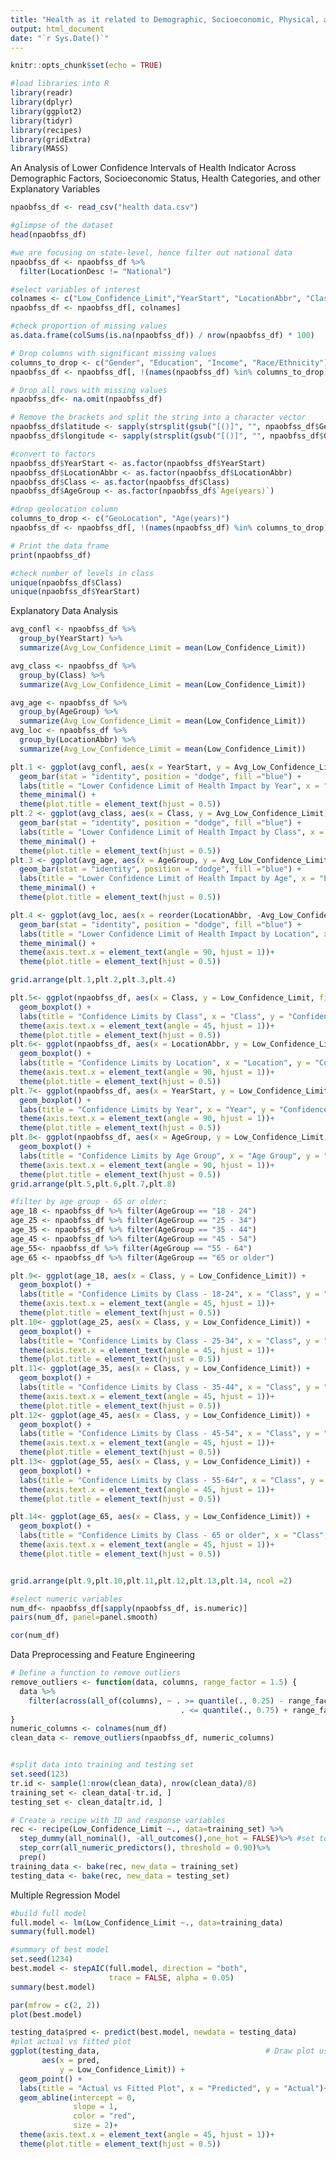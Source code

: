 ```yaml
---
title: "Health as it related to Demographic, Socioeconomic, Physical, and Other variables"
output: html_document
date: "`r Sys.Date()`"
---
```


```r
knitr::opts_chunk$set(echo = TRUE)
```

```r
#load libraries into R
library(readr)
library(dplyr)
library(ggplot2)
library(tidyr)
library(recipes)
library(gridExtra)
library(MASS)
```

An Analysis of Lower Confidence Intervals of Health Indicator Across Demographic Factors, Socioeconomic Status, Health Categories, and other Explanatory Variables
```r
npaobfss_df <- read_csv("health data.csv")

#glimpse of the dataset
head(npaobfss_df)
```






```r
#we are focusing on state-level, hence filter out national data
npaobfss_df <- npaobfss_df %>%
  filter(LocationDesc != "National")

#select variables of interest
colnames <- c("Low_Confidence_Limit","YearStart", "LocationAbbr", "Class", "Education", "Gender", "Income", "Race/Ethnicity","Age(years)","GeoLocation")
npaobfss_df <- npaobfss_df[, colnames]
```


```r
#check proportion of missing values
as.data.frame(colSums(is.na(npaobfss_df)) / nrow(npaobfss_df) * 100)
```

```r
# Drop columns with significant missing values
columns_to_drop <- c("Gender", "Education", "Income", "Race/Ethnicity")
npaobfss_df <- npaobfss_df[, !(names(npaobfss_df) %in% columns_to_drop)]

# Drop all rows with missing values
npaobfss_df<- na.omit(npaobfss_df)

```

```r
# Remove the brackets and split the string into a character vector
npaobfss_df$latitude <- sapply(strsplit(gsub("[()]", "", npaobfss_df$GeoLocation), ", "), function(x) as.numeric(x[1]))
npaobfss_df$longitude <- sapply(strsplit(gsub("[()]", "", npaobfss_df$GeoLocation), ", "), function(x) as.numeric(x[2]))

#convert to factors
npaobfss_df$YearStart <- as.factor(npaobfss_df$YearStart)
npaobfss_df$LocationAbbr <- as.factor(npaobfss_df$LocationAbbr)
npaobfss_df$Class <- as.factor(npaobfss_df$Class)
npaobfss_df$AgeGroup <- as.factor(npaobfss_df$`Age(years)`)

#drop geolocation column
columns_to_drop <- c("GeoLocation", "Age(years)")
npaobfss_df <- npaobfss_df[, !(names(npaobfss_df) %in% columns_to_drop)]

# Print the data frame
print(npaobfss_df)

```

```r
#check number of levels in class
unique(npaobfss_df$Class)
unique(npaobfss_df$YearStart)
```

Explanatory Data Analysis

```r
avg_confl <- npaobfss_df %>%
  group_by(YearStart) %>%
  summarize(Avg_Low_Confidence_Limit = mean(Low_Confidence_Limit))

avg_class <- npaobfss_df %>%
  group_by(Class) %>%
  summarize(Avg_Low_Confidence_Limit = mean(Low_Confidence_Limit))

avg_age <- npaobfss_df %>%
  group_by(AgeGroup) %>%
  summarize(Avg_Low_Confidence_Limit = mean(Low_Confidence_Limit))
avg_loc <- npaobfss_df %>%
  group_by(LocationAbbr) %>%
  summarize(Avg_Low_Confidence_Limit = mean(Low_Confidence_Limit))

plt.1 <- ggplot(avg_confl, aes(x = YearStart, y = Avg_Low_Confidence_Limit)) +
  geom_bar(stat = "identity", position = "dodge", fill ="blue") +
  labs(title = "Lower Confidence Limit of Health Impact by Year", x = "Year", y = "Lower Confidence Limit")+
  theme_minimal() +
  theme(plot.title = element_text(hjust = 0.5))
plt.2 <- ggplot(avg_class, aes(x = Class, y = Avg_Low_Confidence_Limit)) +
  geom_bar(stat = "identity", position = "dodge", fill ="blue") +
  labs(title = "Lower Confidence Limit of Health Impact by Class", x = "Lower Confidence Limit", y = "Class")+
  theme_minimal() +
  theme(plot.title = element_text(hjust = 0.5))
plt.3 <- ggplot(avg_age, aes(x = AgeGroup, y = Avg_Low_Confidence_Limit)) +
  geom_bar(stat = "identity", position = "dodge", fill ="blue") +
  labs(title = "Lower Confidence Limit of Health Impact by Age", x = "Lower Confidence Limit", y = "Age Group")+
  theme_minimal() +
  theme(plot.title = element_text(hjust = 0.5))

plt.4 <- ggplot(avg_loc, aes(x = reorder(LocationAbbr, -Avg_Low_Confidence_Limit), y = Avg_Low_Confidence_Limit)) +
  geom_bar(stat = "identity", position = "dodge", fill ="blue") +
  labs(title = "Lower Confidence Limit of Health Impact by Location", x = "Lower Confidence Limit", y = "Location")+
  theme_minimal() +
  theme(axis.text.x = element_text(angle = 90, hjust = 1))+
  theme(plot.title = element_text(hjust = 0.5))

grid.arrange(plt.1,plt.2,plt.3,plt.4)

```
```r
plt.5<- ggplot(npaobfss_df, aes(x = Class, y = Low_Confidence_Limit, fill = Class)) +
  geom_boxplot() +
  labs(title = "Confidence Limits by Class", x = "Class", y = "Confidence Limit")+
  theme(axis.text.x = element_text(angle = 45, hjust = 1))+
  theme(plot.title = element_text(hjust = 0.5))
plt.6<- ggplot(npaobfss_df, aes(x = LocationAbbr, y = Low_Confidence_Limit)) +
  geom_boxplot() +
  labs(title = "Confidence Limits by Location", x = "Location", y = "Confidence Limit")+
  theme(axis.text.x = element_text(angle = 90, hjust = 1))+
  theme(plot.title = element_text(hjust = 0.5))
plt.7<- ggplot(npaobfss_df, aes(x = YearStart, y = Low_Confidence_Limit, fill = YearStart)) +
  geom_boxplot() +
  labs(title = "Confidence Limits by Year", x = "Year", y = "Confidence Limit")+
  theme(axis.text.x = element_text(angle = 90, hjust = 1))+
  theme(plot.title = element_text(hjust = 0.5))
plt.8<- ggplot(npaobfss_df, aes(x = AgeGroup, y = Low_Confidence_Limit, fill = AgeGroup)) +
  geom_boxplot() +
  labs(title = "Confidence Limits by Age Group", x = "Age Group", y = "Confidence Limit")+
  theme(axis.text.x = element_text(angle = 90, hjust = 1))+
  theme(plot.title = element_text(hjust = 0.5))
grid.arrange(plt.5,plt.6,plt.7,plt.8)

```


```r
#filter by age group - 65 or older:
age_18 <- npaobfss_df %>% filter(AgeGroup == "18 - 24")
age_25 <- npaobfss_df %>% filter(AgeGroup == "25 - 34")
age_35 <- npaobfss_df %>% filter(AgeGroup == "35 - 44")
age_45 <- npaobfss_df %>% filter(AgeGroup == "45 - 54")
age_55<- npaobfss_df %>% filter(AgeGroup == "55 - 64")
age_65 <- npaobfss_df %>% filter(AgeGroup == "65 or older")

plt.9<- ggplot(age_18, aes(x = Class, y = Low_Confidence_Limit)) +
  geom_boxplot() +
  labs(title = "Confidence Limits by Class - 18-24", x = "Class", y = "Confidence Limit")+
  theme(axis.text.x = element_text(angle = 45, hjust = 1))+
  theme(plot.title = element_text(hjust = 0.5))
plt.10<- ggplot(age_25, aes(x = Class, y = Low_Confidence_Limit)) +
  geom_boxplot() +
  labs(title = "Confidence Limits by Class - 25-34", x = "Class", y = "Confidence Limit")+
  theme(axis.text.x = element_text(angle = 45, hjust = 1))+
  theme(plot.title = element_text(hjust = 0.5))
plt.11<- ggplot(age_35, aes(x = Class, y = Low_Confidence_Limit)) +
  geom_boxplot() +
  labs(title = "Confidence Limits by Class - 35-44", x = "Class", y = "Confidence Limit")+
  theme(axis.text.x = element_text(angle = 45, hjust = 1))+
  theme(plot.title = element_text(hjust = 0.5))
plt.12<- ggplot(age_45, aes(x = Class, y = Low_Confidence_Limit)) +
  geom_boxplot() +
  labs(title = "Confidence Limits by Class - 45-54", x = "Class", y = "Confidence Limit")+
  theme(axis.text.x = element_text(angle = 45, hjust = 1))+
  theme(plot.title = element_text(hjust = 0.5))
plt.13<- ggplot(age_55, aes(x = Class, y = Low_Confidence_Limit)) +
  geom_boxplot() +
  labs(title = "Confidence Limits by Class - 55-64r", x = "Class", y = "Confidence Limit")+
  theme(axis.text.x = element_text(angle = 45, hjust = 1))+
  theme(plot.title = element_text(hjust = 0.5))

plt.14<- ggplot(age_65, aes(x = Class, y = Low_Confidence_Limit)) +
  geom_boxplot() +
  labs(title = "Confidence Limits by Class - 65 or older", x = "Class", y = "Confidence Limit")+
  theme(axis.text.x = element_text(angle = 45, hjust = 1))+
  theme(plot.title = element_text(hjust = 0.5))


grid.arrange(plt.9,plt.10,plt.11,plt.12,plt.13,plt.14, ncol =2)

```










```r
#select numeric variables
num_df<- npaobfss_df[sapply(npaobfss_df, is.numeric)]
pairs(num_df, panel=panel.smooth)
```
```r
cor(num_df)
```











Data Preprocessing and Feature Engineering

```r
# Define a function to remove outliers
remove_outliers <- function(data, columns, range_factor = 1.5) {
  data %>%
    filter(across(all_of(columns), ~ . >= quantile(., 0.25) - range_factor * IQR(.) &
                                      . <= quantile(., 0.75) + range_factor * IQR(.)))
}
numeric_columns <- colnames(num_df)
clean_data <- remove_outliers(npaobfss_df, numeric_columns)


#split data into training and testing set
set.seed(123)
tr.id <- sample(1:nrow(clean_data), nrow(clean_data)/8)
training_set <- clean_data[-tr.id, ]
testing_set <- clean_data[tr.id, ]

# Create a recipe with ID and response variables
rec <- recipe(Low_Confidence_Limit ~., data=training_set) %>%
  step_dummy(all_nominal(), -all_outcomes(),one_hot = FALSE)%>% #set to false to drop one variable and avoid multicollinearity
  step_corr(all_numeric_predictors(), threshold = 0.90)%>%
  prep()
training_data <- bake(rec, new_data = training_set)
testing_data <- bake(rec, new_data = testing_set)
```



Multiple Regression Model

```r
#build full model
full.model <- lm(Low_Confidence_Limit ~., data=training_data)
summary(full.model)
```

```r
#summary of best model
set.seed(1234)
best.model <- stepAIC(full.model, direction = "both", 
                      trace = FALSE, alpha = 0.05)
summary(best.model)
```


```r
par(mfrow = c(2, 2))
plot(best.model)
```

```r

testing_data$pred <- predict(best.model, newdata = testing_data)
#plot actual vs fitted plot
ggplot(testing_data,                                     # Draw plot using ggplot2 package
       aes(x = pred,
           y = Low_Confidence_Limit)) +
  geom_point() +
  labs(title = "Actual vs Fitted Plot", x = "Predicted", y = "Actual")+
  geom_abline(intercept = 0,
              slope = 1,
              color = "red",
              size = 2)+
  theme(axis.text.x = element_text(angle = 45, hjust = 1))+
  theme(plot.title = element_text(hjust = 0.5))
```

